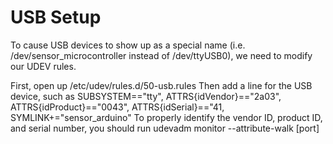 # USB Setup
To cause USB devices to show up as a special name (i.e. /dev/sensor_microcontroller instead of /dev/ttyUSB0), we need to modify our UDEV rules.

First, open up 
  /etc/udev/rules.d/50-usb.rules
Then add a line for the USB device, such as
  SUBSYSTEM=="tty", ATTRS\{idVendor\}=="2a03", ATTRS\{idProduct\}=="0043", ATTRS\{idSerial\}=="41, SYMLINK+="sensor_arduino"
To properly identify the vendor ID, product ID, and serial number, you should run 
  udevadm monitor --attribute-walk [port]